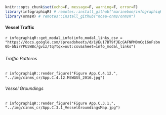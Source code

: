 ```r
knitr::opts_chunk$set(echo=F, message=F, warning=F, error=F)
library(infographiqR) # remotes::install_github("marinebon/infographiqR") 
library(onmsR) # remotes::install_github("noaa-onms/onmsR")
```

#### Vessel Traffic

`r infographiqR::get_modal_info(info_modal_links_csv = "https://docs.google.com/spreadsheets/d/1yEuI7BT9fJEcGAFNPM0mCq16nFsbn0b-bNirYPU5W8c/gviz/tq?tqx=out:csv&sheet=info_modal_links")`

##### {.tabset}

###### Traffic Patterns

`r infographiqR::render_figure("Figure App.C.4.12.", "../img/cinms_cr/App.C.4.12.MSWGSS_2016.jpg")`

###### Vessel Groundings

`r infographiqR::render_figure("Figure App.C.3.1.", "../img/cinms_cr/App.C.3.1_VesselGroundingsMap.jpg")`

